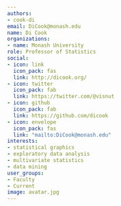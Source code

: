 ```yaml
---
authors:
- cook-di
email: DiCook@monash.edu
name: Di Cook
organizations:
- name: Monash University
role: Professor of Statistics
social:
- icon: link
  icon_pack: fas
  link: http://dicook.org/
- icon: twitter
  icon_pack: fab
  link: https://twitter.com/@visnut
- icon: github
  icon_pack: fab
  link: https://github.com/dicook
- icon: envelope
  icon_pack: fas
  link: "mailto:DiCook@monash.edu"
interests:
- statistical graphics
- exploratory data analysis
- multivariate statistics
- data mining
user_groups:
- Faculty
- Current
image: avatar.jpg
---
```

